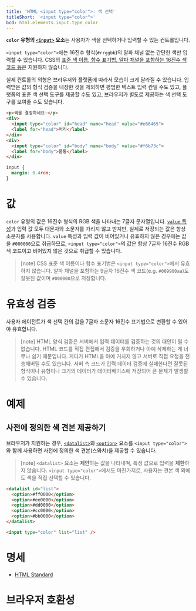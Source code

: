 ```yaml
---
title: 'HTML <input type="color">: 색 선택'
titleShort: '<input type="color">'
bcd: html.elements.input.type_color
---
```


**`color` 유형의 [`<input>`](../input) 요소**는 사용자가 색을 선택하거나 입력할 수 있는 컨트롤입니다.

`<input type="color">`에는 16진수 형식(`#rrggbb`)의 알파 채널 없는 간단한 색만 입력할 수 있습니다. CSS의 [표준 색 이름, 함수 표기법, 알파 채널을 포함하는 16진수 색 코드 등](/docs/Web/CSS/color_value)은 지원하지 않습니다.

실제 컨트롤의 외형은 브라우저와 플랫폼에 따라서 모습이 크게 달라질 수 있습니다. 입력받은 값의 형식 검증을 내장한 것을 제외하면 평범한 텍스트 입력 칸일 수도 있고, 플랫폼의 표준 색 선택 도구를 제공할 수도 있고, 브라우저가 별도로 제공하는 색 선택 도구를 보여줄 수도 있습니다.

```html hidden name=demo
<p>색을 결정하세요:</p>
<div>
  <input type="color" id="head" name="head" value="#e66465">
  <label for="head">머리</label>
</div>
<div>
  <input type="color" id="body" name="body" value="#f6b73c">
  <label for="body">몸통</label>
</div>
```

```css hidden name=demo
input {
  margin: 0.4rem;
}
```

<LiveExample height={240} lang="html" name="demo" />

# 값

`color` 유형의 값은 16진수 형식의 RGB 색을 나타내는 7글자 문자열입니다. [`value` 특성](../input#term-value)과 입력 값 모두 대문자와 소문자를 가리지 않고 받지만, 실제로 저장되는 값은 항상 소문자를 사용합니다. `value` 특성과 입력 값이 비어있거나 유효하지 않은 경우에는 값을 `#000000`으로 취급하므로, `<input type="color">`의 값은 항상 7글자 16진수 RGB 색 코드이고 비어있지 않은 것으로 취급할 수 있습니다.

> [note] CSS 표준 색 이름이나 함수 표기법은 `<input type="color">`에서 유효하지 않습니다. 알파 채널을 포함하는 9글자 16진수 색 코드(e.g. `#009900aa`)도 잘못된 값이며 `#000000`으로 저장합니다.

# 유효성 검증

사용자 에이전트가 색 선택 칸의 값을 7글자 소문자 16진수 표기법으로 변환할 수 있어야 유효합니다.

> [note] HTML 양식 검증은 서버에서 입력 데이터를 검증하는 것의 대안이 될 수 없습니다. HTML 코드를 직접 편집해서 검증을 우회하거나 아예 삭제하는 게 너무나 쉽기 때문입니다. 게다가 HTML을 아예 거치지 않고 서버로 직접 요청을 전송해버릴 수도 있습니다. 서버 측 코드가 입력 데이터 검증에 실패한다면 잘못된 형식이나 유형이나 크기의 데이터가 데이터베이스에 저장되어 큰 문제가 발생할 수 있습니다.

# 예제

## 사전에 정의한 색 견본 제공하기

브라우저가 지원하는 경우, [`<datalist>`](../datalist)와 [`<option>`](../option) 요소를 `<input type="color">`와 함께 사용하면 사전에 정의한 색 견본(스와치)을 제공할 수 있습니다.

> [note] `<datalist>` 요소는 **제안**하는 값을 나타내며, 특정 값으로 입력을 **제한**하지 않습니다. `<input type="color">`에서도 마찬가지로, 사용자는 견본 색 외에도 색을 직접 선택할 수 있습니다.

```html hidden name=swatches
<datalist id="list">
  <option>#ff0000</option>
  <option>#ee0000</option>
  <option>#dd0000</option>
  <option>#cc0000</option>
  <option>#bb0000</option>
</datalist>

<input type="color" list="list" />
```

<LiveExample name="swatches" height={140} />

# 명세

- [HTML Standard](<https://html.spec.whatwg.org/multipage/input.html#color-state-(type=color)>)

# 브라우저 호환성

<BrowserCompat data={props.bcd} />
